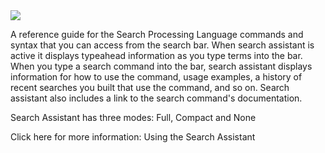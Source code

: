 

<img src="/static/app/splunk4champions2/images/task-1.gif"/>

A reference guide for the Search Processing Language commands and syntax that you can access from the search bar. When search assistant is active it displays typeahead information as you type terms into the bar. When you type a search command into the bar, search assistant displays information for how to use the command, usage examples, a history of recent searches you built that use the command, and so on. Search assistant also includes a link to the search command's documentation.

Search Assistant has three modes: Full, Compact and None

Click here for more information: <Link to="https://docs.splunk.com/Documentation/Splunk/latest/Search/Usingthesearchassistant" openInNewContext>Using the Search Assistant </Link>